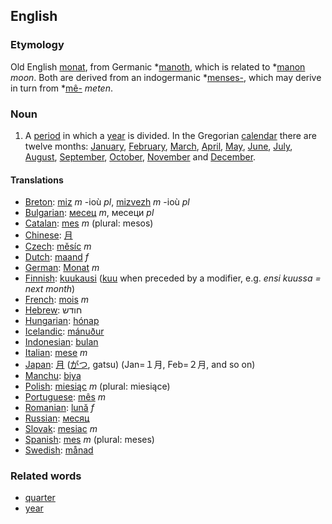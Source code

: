 ==English==

===Etymology===
Old English [[monat]], from Germanic *[[manoth]], which is related to *[[manon]] ''moon''. Both are derived from an indogermanic *[[menses-]], which may derive in turn from *[[mê-]] ''meten''.

===Noun===

# A [[period]] in which a [[year]] is divided. In the Gregorian [[calendar]] there are twelve months: [[January]], [[February]], [[March]], [[April]], [[May]], [[June]], [[July]], [[August]], [[September]], [[October]], [[November]] and [[December]].

====Translations====
*[[Breton]]: [[miz]] ''m'' -ioù ''pl'', [[mizvezh]] ''m'' -ioù ''pl''
*[[Bulgarian]]: [[месец]] ''m'', месеци ''pl''
*[[Catalan]]: [[mes]] ''m'' (plural: mesos)
*[[Chinese]]: [[月]]
*[[Czech]]: [[měsíc]] ''m''
*[[Dutch]]: [[maand]] ''f''
*[[German]]: [[Monat]] ''m''
*[[Finnish]]: [[kuukausi]] ([[kuu]] when preceded by a modifier, e.g. ''ensi kuussa = next month'')
*[[French]]: [[mois]] ''m''
*[[Hebrew]]: חודש
*[[Hungarian]]: [[hónap]]
*[[Icelandic]]: [[mánuður]]
*[[Indonesian]]: [[bulan]]
*[[Italian]]: [[mese]] ''m''
*[[Japan]]: [[月]] ([[がつ]], gatsu) (Jan=１月, Feb=２月, and so on)
*[[Manchu]]: [[biya]]
*[[Polish]]: [[miesiąc]] ''m'' (plural: miesiące)
*[[Portuguese]]: [[mês]] ''m''
*[[Romanian]]: [[lună]] ''f''
*[[Russian]]: [[месяц]]
*[[Slovak]]: [[mesiac]] ''m''
*[[Spanish]]: [[mes]] ''m'' (plural: meses)
*[[Swedish]]: [[månad]]

===Related words===

* [[quarter]] 
* [[year]]